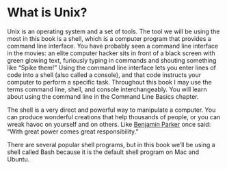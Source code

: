 # What is Unix?

Unix is an operating system and a set of tools. The tool we will be using the
most in this book is a shell, which is a computer program that provides a
command line interface. You have probably seen a command line interface in the
movies: an elite computer hacker sits in front of a black screen with green 
glowing text, furiously typing in commands and shouting something like 
"Spike them!" Using the command line interface lets you enter lines of code into
a shell (also called a console), and that code instructs your computer to
perform a specific task. Throughout this book I may use the terms command line,
shell, and console interchangeably. You will learn about using the command line
in the Command Line Basics chapter.

The shell is a very direct and powerful way to manipulate a computer. You
can produce wonderful creations that help thousands of people, or you can wreak
havoc on yourself and on others. Like
[Benjamin Parker](https://en.wikipedia.org/wiki/Uncle_Ben) once 
said: "With great power comes great responsibility."

There are several popular shell programs, but in this book we'll be using a shell 
called Bash because it is the default shell program on Mac and Ubuntu.
